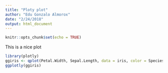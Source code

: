 ```yaml
---
title: "Ploty plot"
author: "Edu Gonzalo Almorox"
date: "2/24/2018"
output: html_document
---
```


```r
knitr::opts_chunk$set(echo = TRUE)
```

This is a nice plot 
```r

library(plotly)
ggiris <- qplot(Petal.Width, Sepal.Length, data = iris, color = Species)
ggplotly(ggiris)
```

